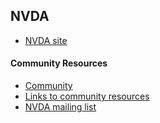 

== NVDA ==
* [http://www.nvaccess.org/ NVDA site]

==== Community Resources ====
* [http://community.nvda-project.org/ Community]
* [http://community.nvda-project.org/wiki/Connect Links to community resources]
* [http://www.freelists.org/archive/nvda NVDA mailing list]
